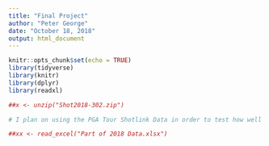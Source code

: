 ```yaml
---
title: "Final Project"
author: "Peter George"
date: "October 18, 2018"
output: html_document
---
```


```r
knitr::opts_chunk$set(echo = TRUE)
library(tidyverse)
library(knitr)
library(dplyr)
library(readxl)
```

```r
##x <- unzip("Shot2018-302.zip")
```

```r
# I plan on using the PGA Tour Shotlink Data in order to test how well strokes gained anticipates how well a player will do in a tournament. Even though this is what I am thinking right now, after looking at the data I might find that I am better served looking at something else in the data set and then I will observe that. Also, there is so much data that when I try to read it into R Studio, my computer basically crashes... so that is something I'll have to deal with going forward.

##xx <- read_excel("Part of 2018 Data.xlsx")
```
